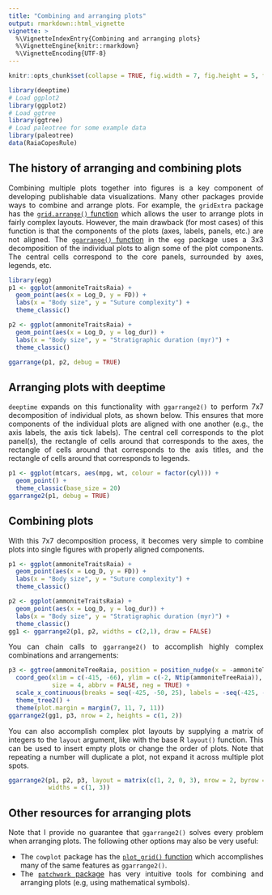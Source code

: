 ```yaml
---
title: "Combining and arranging plots"
output: rmarkdown::html_vignette
vignette: >
  %\VignetteIndexEntry{Combining and arranging plots}
  %\VignetteEngine{knitr::rmarkdown}
  %\VignetteEncoding{UTF-8}
---
```


```r
knitr::opts_chunk$set(collapse = TRUE, fig.width = 7, fig.height = 5, fig.align = "center")
```

```r
library(deeptime)
# Load ggplot2
library(ggplot2)
# Load ggtree
library(ggtree)
# Load paleotree for some example data
library(paleotree)
data(RaiaCopesRule)
```

<div style="text-align: justify">
## The history of arranging and combining plots
Combining multiple plots together into figures is a key component of developing publishable data visualizations. Many other packages provide ways to combine and arrange plots. For example, the `gridExtra` package has the [`grid.arrange()` function](https://cran.r-project.org/web/packages/gridExtra/vignettes/arrangeGrob.html) which allows the user to arrange plots in fairly complex layouts. However, the main drawback (for most cases) of this function is that the components of the plots (axes, labels, panels, etc.) are not aligned. The [`ggarrange()` function](https://cran.r-project.org/web/packages/egg/vignettes/Overview.html#arranging-and-aligning-multiple-plots) in the `egg` package uses a 3x3 decomposition of the individual plots to align some of the plot components. The central cells correspond to the core panels, surrounded by axes, legends, etc.
```r
library(egg)
p1 <- ggplot(ammoniteTraitsRaia) +
  geom_point(aes(x = Log_D, y = FD)) +
  labs(x = "Body size", y = "Suture complexity") +
  theme_classic()

p2 <- ggplot(ammoniteTraitsRaia) +
  geom_point(aes(x = Log_D, y = log_dur)) +
  labs(x = "Body size", y = "Stratigraphic duration (myr)") +
  theme_classic()

ggarrange(p1, p2, debug = TRUE)
```

## Arranging plots with deeptime
`deeptime` expands on this functionality with `ggarrange2()` to perform 7x7 decomposition of individual plots, as shown below. This ensures that more components of the individual plots are aligned with one another (e.g., the axis labels, the axis tick labels). The central cell corresponds to the plot panel(s), the rectangle of cells around that corresponds to the axes, the rectangle of cells around that corresponds to the axis titles, and the rectangle of cells around that corresponds to legends.
```r
p1 <- ggplot(mtcars, aes(mpg, wt, colour = factor(cyl))) +
  geom_point() +
  theme_classic(base_size = 20)
ggarrange2(p1, debug = TRUE)
```

## Combining plots
With this 7x7 decomposition process, it becomes very simple to combine plots into single figures with properly aligned components.
```r
p1 <- ggplot(ammoniteTraitsRaia) +
  geom_point(aes(x = Log_D, y = FD)) +
  labs(x = "Body size", y = "Suture complexity") +
  theme_classic()

p2 <- ggplot(ammoniteTraitsRaia) +
  geom_point(aes(x = Log_D, y = log_dur)) +
  labs(x = "Body size", y = "Stratigraphic duration (myr)") +
  theme_classic()
gg1 <- ggarrange2(p1, p2, widths = c(2,1), draw = FALSE)
```

You can chain calls to `ggarrange2()` to accomplish highly complex combinations and arrangements:
```r
p3 <- ggtree(ammoniteTreeRaia, position = position_nudge(x = -ammoniteTreeRaia$root.time)) +
  coord_geo(xlim = c(-415, -66), ylim = c(-2, Ntip(ammoniteTreeRaia)), pos = "bottom",
            size = 4, abbrv = FALSE, neg = TRUE) +
  scale_x_continuous(breaks = seq(-425, -50, 25), labels = -seq(-425, -50, 25)) +
  theme_tree2() +
  theme(plot.margin = margin(7, 11, 7, 11))
ggarrange2(gg1, p3, nrow = 2, heights = c(1, 2))
```

You can also accomplish complex plot layouts by supplying a matrix of integers to the `layout` argument, like with the base R `layout()` function. This can be used to insert empty plots or change the order of plots. Note that repeating a number will duplicate a plot, not expand it across multiple plot spots.
```r
ggarrange2(p1, p2, p3, layout = matrix(c(1, 2, 0, 3), nrow = 2, byrow = TRUE),
           widths = c(1, 3))
```

## Other resources for arranging plots
Note that I provide no guarantee that `ggarrange2()` solves every problem when arranging plots. The following other options may also be very useful:

- The `cowplot` package has the [`plot_grid()` function](https://wilkelab.org/cowplot/articles/plot_grid.html) which accomplishes many of the same features as `ggarrange2()`.
- The [`patchwork` package](https://patchwork.data-imaginist.com/) has very intuitive tools for combining and arranging plots (e.g, using mathematical symbols).
</div>
